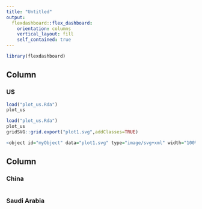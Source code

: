 ```yaml
---
title: "Untitled"
output: 
  flexdashboard::flex_dashboard:
    orientation: columns
    vertical_layout: fill
    self_contained: true
---
```


```r
library(flexdashboard)
```

Column {data-width=600}
-----------------------------------------------------------------------

### US

```r
load("plot_us.Rda")
plot_us
```
```r
load("plot_us.Rda")
plot_us
gridSVG::grid.export("plot1.svg",addClasses=TRUE)
```
```r
<object id="myObject" data="plot1.svg" type="image/svg+xml" width="100%"></object>
```




Column {data-width=400}
-----------------------------------------------------------------------

### China

```r

```

### Saudi Arabia

```r

```

